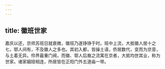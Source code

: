 ```yaml
---
---
---
```

title: 徽班世家
---



嘉庆以还，京师苏班日就衰微，徽班乃遂铮铮于时。班中上流，大抵徽人居十之七，鄂人间有，不及徽人之多也。其初入都，皆操土语，侨居数代，变而为京音，与土着无异。伶界最重门阀，而徽、鄂人后裔之流寓在京者，大抵均世其业，称为世家。诸家姻娅相连，所居皆在正阳门外五道庙一带。